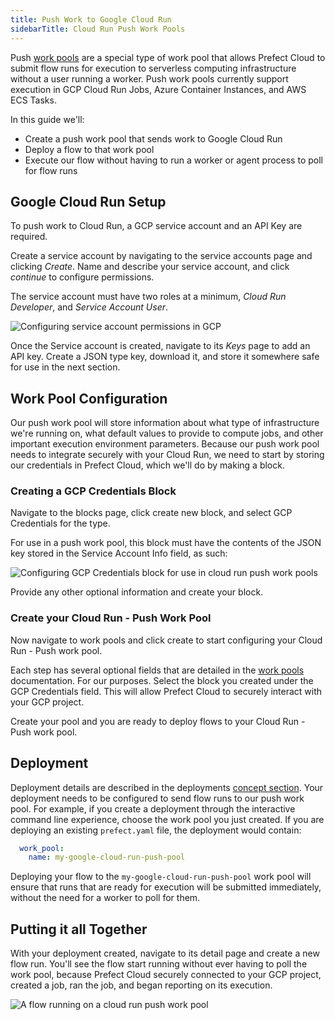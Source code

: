 ```yaml
---
title: Push Work to Google Cloud Run
sidebarTitle: Cloud Run Push Work Pools
---
```


Push [work pools](/2.10.21/concepts/work-pools/#work-pool-overview) are a special type of work pool that allows Prefect Cloud to submit flow runs for execution to serverless computing infrastructure without a user running a worker. Push work pools currently support execution in GCP Cloud Run Jobs, Azure Container Instances, and AWS ECS Tasks.

In this guide we'll:

- Create a push work pool that sends work to Google Cloud Run
- Deploy a flow to that work pool
- Execute our flow without having to run a worker or agent process to poll for flow runs

## Google Cloud Run Setup

To push work to Cloud Run, a GCP service account and an API Key are required.

Create a service account by navigating to the service accounts page and clicking *Create*. Name and describe your service account, and click *continue* to configure permissions.

The service account must have two roles at a minimum, *Cloud Run Developer*, and *Service Account User*.

![Configuring service account permissions in GCP](/2.10.21/img/guides/gcr-service-account-setup.png)

Once the Service account is created, navigate to its *Keys* page to add an API key. Create a JSON type key, download it, and store it somewhere safe for use in the next section.

## Work Pool Configuration

Our push work pool will store information about what type of infrastructure we're running on, what default values to provide to compute jobs, and other important execution environment parameters. Because our push work pool needs to integrate securely with your Cloud Run, we need to start by storing our credentials in Prefect Cloud, which we'll do by making a block.

### Creating a GCP Credentials Block

Navigate to the blocks page, click create new block, and select GCP Credentials for the type.

For use in a push work pool, this block must have the contents of the JSON key stored in the Service Account Info field, as such:

![Configuring GCP Credentials block for use in cloud run push work pools](/2.10.21/img/guides/gcp-creds-block-setup.png)

Provide any other optional information and create your block.

### Create your Cloud Run - Push Work Pool

Now navigate to work pools and click create to start configuring your Cloud Run - Push work pool.

Each step has several optional fields that are detailed in the [work pools](/2.10.21/concepts/work-pools/) documentation. For our purposes. Select the block you created under the GCP Credentials field. This will allow Prefect Cloud to securely interact with your GCP project.

Create your pool and you are ready to deploy flows to your Cloud Run - Push work pool.

## Deployment

Deployment details are described in the deployments [concept section](/2.10.21/concepts/deployments/). Your deployment needs to be configured to send flow runs to our push work pool. For example, if you create a deployment through the interactive command line experience, choose the work pool you just created. If you are deploying an existing `prefect.yaml` file,  the deployment would contain:

```yaml
  work_pool:
    name: my-google-cloud-run-push-pool
```

Deploying your flow to the `my-google-cloud-run-push-pool` work pool will ensure that runs that are ready for execution will be submitted immediately, without the need for a worker to poll for them.

## Putting it all Together

With your deployment created, navigate to its detail page and create a new flow run. You'll see the flow start running without ever having to poll the work pool, because Prefect Cloud securely connected to your GCP project, created a job, ran the job, and began reporting on its execution.

![A flow running on a cloud run push work pool](/2.10.21/img/guides/push-flow-running.png)


